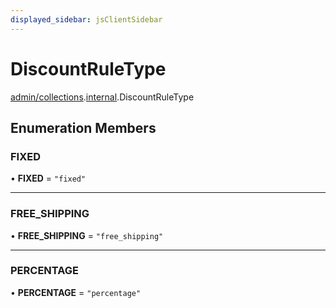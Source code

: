 ```yaml
---
displayed_sidebar: jsClientSidebar
---
```



# DiscountRuleType

[admin/collections](../../modules/admin_collections.mdx).[internal](../../admin_collections/modules/admin_collections.internal.mdx).DiscountRuleType

## Enumeration Members

### FIXED

• **FIXED** = ``"fixed"``

___

### FREE\_SHIPPING

• **FREE\_SHIPPING** = ``"free_shipping"``

___

### PERCENTAGE

• **PERCENTAGE** = ``"percentage"``

